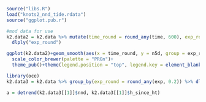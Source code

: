 
```r
source("libs.R")
load("knots2_nnd_tide.rdata")
source("ggplot.pub.r")
```

```r
#mod data for use
k2.data2 = k2.data %>% mutate(time_round = round_any(time, 600), exp_round = as.factor(round_any(exp, 0.2))) %>% melt(id.vars = c("time_round", "exp_round"),measure.vars = c("nnd","n5d","h_since_ht")) %>% group_by(time_round, exp_round, variable) %>% summarise(mean = mean(value)) %>% dcast(time_round + exp_round ~ variable, mean) %>%
  dlply("exp_round")
```

```r
ggplot(k2.data2)+geom_smooth(aes(x = time_round, y = n5d, group = exp_round, col = exp_round), method = "glm", se = F)+
  scale_color_brewer(palette = "PRGn")+
  theme_pub()+theme(legend.position = "top", legend.key = element_blank())
```

```r
library(oce)
k2.data3 = k2.data %>% group_by(exp_round = round_any(exp, 0.2)) %>% dlply("exp_round")

a = detrend(k2.data3[[1]]$nnd, k2.data3[[1]]$h_since_ht)

```



